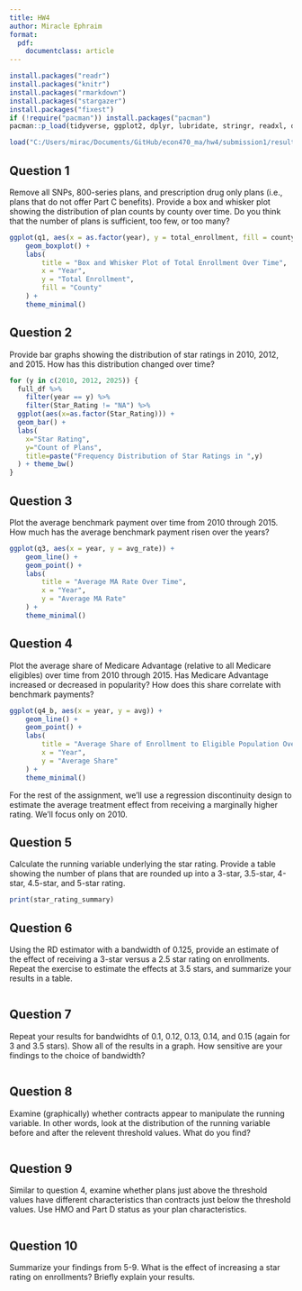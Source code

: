 ```yaml
---
title: HW4
author: Miracle Ephraim
format:
  pdf:
    documentclass: article
---
```


```r


install.packages("readr")
install.packages("knitr")
install.packages("rmarkdown")
install.packages("stargazer")
install.packages("fixest")
if (!require("pacman")) install.packages("pacman")
pacman::p_load(tidyverse, ggplot2, dplyr, lubridate, stringr, readxl, data.table, gdata)

load("C:/Users/mirac/Documents/GitHub/econ470_ma/hw4/submission1/results/hw_workspace4.Rdata")

```

## Question 1

Remove all SNPs, 800-series plans, and prescription drug only plans (i.e., plans that do not offer Part C benefits). Provide a box and whisker plot showing the distribution of plan counts by county over time. Do you think that the number of plans is sufficient, too few, or too many?

```r

ggplot(q1, aes(x = as.factor(year), y = total_enrollment, fill = county)) +
    geom_boxplot() +
    labs(
        title = "Box and Whisker Plot of Total Enrollment Over Time",
        x = "Year",
        y = "Total Enrollment",
        fill = "County"
    ) +
    theme_minimal()

```

## Question 2

Provide bar graphs showing the distribution of star ratings in 2010, 2012, and 2015. How has this distribution changed over time?

```r

for (y in c(2010, 2012, 2025)) {
  full_df %>%
    filter(year == y) %>%
    filter(Star_Rating != "NA") %>%
  ggplot(aes(x=as.factor(Star_Rating))) + 
  geom_bar() +
  labs(
    x="Star Rating",
    y="Count of Plans",
    title=paste("Frequency Distribution of Star Ratings in ",y)
  ) + theme_bw()
}

```


## Question 3
Plot the average benchmark payment over time from 2010 through 2015. How much has the average benchmark payment risen over the years?

```r

ggplot(q3, aes(x = year, y = avg_rate)) +
    geom_line() +
    geom_point() +
    labs(
        title = "Average MA Rate Over Time",
        x = "Year",
        y = "Average MA Rate"
    ) +
    theme_minimal()


```


## Question 4

Plot the average share of Medicare Advantage (relative to all Medicare eligibles) over time from 2010 through 2015. Has Medicare Advantage increased or decreased in popularity? How does this share correlate with benchmark payments?

```r

ggplot(q4_b, aes(x = year, y = avg)) +
    geom_line() +
    geom_point() +
    labs(
        title = "Average Share of Enrollment to Eligible Population Over Time",
        x = "Year",
        y = "Average Share"
    ) +
    theme_minimal()

```



For the rest of the assignment, we’ll use a regression discontinuity design to estimate the average treatment effect from receiving a marginally higher rating. We’ll focus only on 2010.

## Question 5

Calculate the running variable underlying the star rating. Provide a table showing the number of plans that are rounded up into a 3-star, 3.5-star, 4-star, 4.5-star, and 5-star rating.

```r

print(star_rating_summary)

```


## Question 6

Using the RD estimator with a bandwidth of 0.125, provide an estimate of the effect of receiving a 3-star versus a 2.5 star rating on enrollments. Repeat the exercise to estimate the effects at 3.5 stars, and summarize your results in a table.

```r



```


## Question 7

Repeat your results for bandwidhts of 0.1, 0.12, 0.13, 0.14, and 0.15 (again for 3 and 3.5 stars). Show all of the results in a graph. How sensitive are your findings to the choice of bandwidth?

```r



```


## Question 8

Examine (graphically) whether contracts appear to manipulate the running variable. In other words, look at the distribution of the running variable before and after the relevent threshold values. What do you find?

```r



```


## Question 9

Similar to question 4, examine whether plans just above the threshold values have different characteristics than contracts just below the threshold values. Use HMO and Part D status as your plan characteristics.

```r



```


## Question 10

Summarize your findings from 5-9. What is the effect of increasing a star rating on enrollments? Briefly explain your results.
